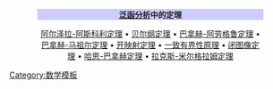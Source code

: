 <div class="toccolours" style="width: 80%; margin: 0.5em auto; text-align:center">
<div style="background:#ccccff">'''[[泛函分析]]中的定理'''</div>
[[阿尔泽拉-阿斯科利定理]] • [[贝尔纲定理]] • [[巴拿赫-阿劳格鲁定理]] • [[巴拿赫-马祖尔定理]] • [[开映射定理]] • [[一致有界性原理]] • [[闭图像定理]] • [[哈恩-巴拿赫定理]] • [[拉克斯-米尔格拉姆定理]]
</div><noinclude>

[[Category:数学模板]]

</noinclude>